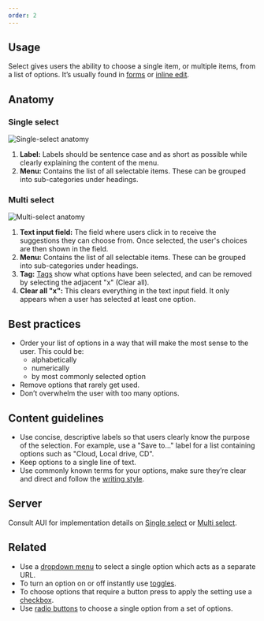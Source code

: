 ```yaml
---
order: 2
---
```


## Usage

Select gives users the ability to choose a single item,
or multiple items,
from a list of options.
It’s usually found in [forms](/patterns/forms) or [inline edit](/patterns/inline-edit).

## Anatomy

### Single select

![Single-select anatomy](images/single-select.png)

1. **Label:** Labels should be sentence case and as short as possible while clearly explaining the content of the menu.
2. **Menu:** Contains the list of all selectable items.
   These can be grouped into sub-categories under headings.

### Multi select

![Multi-select anatomy](images/multi-select.png)

1. **Text input field:** The field where users click in to receive the suggestions they can choose from.
   Once selected,
   the user's choices are then shown in the field.
2. **Menu:** Contains the list of all selectable items.
   These can be grouped into sub-categories under headings.
3. **Tag:** [Tags](/components/tag) show what options have been selected,
   and can be removed by selecting the adjacent "x" (Clear all).
4. **Clear all "x":** This clears everything in the text input field.
   It only appears when a user has selected at least one option.

## Best practices

- Order your list of options in a way that will make the most sense to the user.
  This could be:
  - alphabetically
  - numerically
  - by most commonly selected option
- Remove options that rarely get used.
- Don’t overwhelm the user with too many options.

## Content guidelines

- Use concise, descriptive labels so that users clearly know the purpose of the selection.
  For example,
  use a "Save to..." label for a list containing options such as "Cloud,
  Local drive,
  CD".
- Keep options to a single line of text.
- Use commonly known terms for your options,
  make sure they’re clear and direct and follow the [writing style](/content/writing-style).

## Server

Consult AUI for implementation details on [Single select](https://docs.atlassian.com/aui/latest/docs/single-select.html) or [Multi select](https://docs.atlassian.com/aui/latest/docs/auiselect2.html).

## Related

- Use a [dropdown menu](/components/dropdown-menu) to select a single option which acts as a separate URL.
- To turn an option on or off instantly use [toggles](/components/toggle).
- To choose options that require a button press to apply the setting use a [checkbox](/components/checkbox).
- Use [radio buttons](/components/radio) to choose a single option from a set of options.
